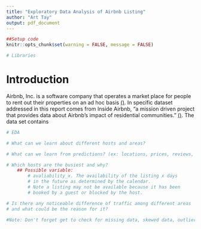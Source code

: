 ```yaml
---
title: "Exploratory Data Analysis of Airbnb Listing"
author: "Art Tay"
output: pdf_document
---
```

```r
##Setup code
knitr::opts_chunk$set(warning = FALSE, message = FALSE)

# Libraries

```

# Introduction
Airbnb, Inc. is a software company that operates a market place for people to
rent out their properties on an ad hoc basis
[(\textcolor{blue}{Wikipedia})](https://en.wikipedia.org/wiki/Airbnb).
In specific dataset addressed in this report comes from Inside Airbnb,
"a mission driven project that provides data \dots about Airbnb's
impact of residential communities."
[(\textcolor{blue}{Website})](http://insideairbnb.com/about/).
The data set contains

```r
# EDA

# What can we learn about different hosts and areas?

# What can we learn from predictions? (ex: locations, prices, reviews, etc)

# Which hosts are the busiest and why?
    ## Possible variable:
        # avaliability_x. The availability of the listing x days
        # in the future as determined by the calendar.
        # Note a listing may not be available because it has been
        # booked by a guest or blocked by the host.

# Is there any noticeable difference of traffic among different areas
# and what could be the reason for it?

#Note: Don't forget get to check for missing data, skewed data, outliers.....
```